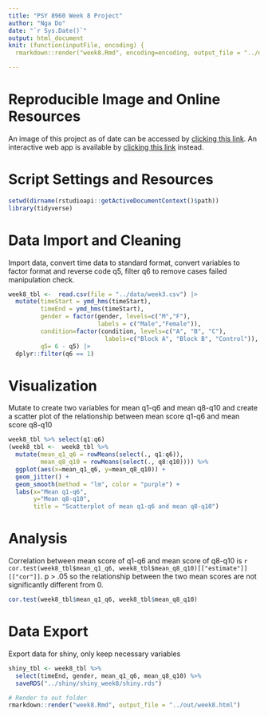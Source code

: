 ```yaml
---
title: "PSY 8960 Week 8 Project"
author: "Nga Do"
date: "`r Sys.Date()`"
output: html_document
knit: (function(inputFile, encoding) {
  rmarkdown::render("week8.Rmd", encoding=encoding, output_file = "../out/week8.html")})

---
```


<style>
h4.date {
  font-style: italic;
}
</style>

# Reproducible Image and Online Resources

An image of this project as of date can be accessed by [clicking this link]().
An interactive web app is available by [clicking this link]() instead.

# Script Settings and Resources
```r
setwd(dirname(rstudioapi::getActiveDocumentContext()$path))
library(tidyverse)
```

# Data Import and Cleaning
Import data, convert time data to standard format, convert variables to factor format and reverse code q5, filter q6 to remove cases failed manipulation check.
```r
week8_tbl <-  read.csv(file = "../data/week3.csv") |>
  mutate(timeStart = ymd_hms(timeStart),
         timeEnd = ymd_hms(timeStart),
         gender = factor(gender, levels=c("M","F"),
                         labels = c("Male","Female")),
         condition=factor(condition, levels=c("A", "B", "C"),
                           labels=c("Block A", "Block B", "Control")),
         q5= 6 - q5) |> 
  dplyr::filter(q6 == 1)
```

# Visualization
Mutate to create two variables for mean q1-q6 and mean q8-q10 and create a scatter plot of the relationship between mean score q1-q6 and mean score q8-q10
```r
week8_tbl %>% select(q1:q6)
(week8_tbl <-  week8_tbl %>% 
  mutate(mean_q1_q6 = rowMeans(select(., q1:q6)),
         mean_q8_q10 = rowMeans(select(., q8:q10)))) %>% 
  ggplot(aes(x=mean_q1_q6, y=mean_q8_q10)) + 
  geom_jitter() + 
  geom_smooth(method = "lm", color = "purple") +
  labs(x="Mean q1-q6",
       y="Mean q8-q10",
       title = "Scatterplot of mean q1-q6 and mean q8-q10")
```

# Analysis
Correlation between mean score of q1-q6 and mean score of q8-q10 is `r cor.test(week8_tbl$mean_q1_q6, week8_tbl$mean_q8_q10)[["estimate"]][["cor"]]`. p > .05 so the relationship between the two mean scores are not significantly different from 0.

```r
cor.test(week8_tbl$mean_q1_q6, week8_tbl$mean_q8_q10)
```

# Data Export
Export data for shiny, only keep necessary variables
```r
shiny_tbl <- week8_tbl %>% 
  select(timeEnd, gender, mean_q1_q6, mean_q8_q10) %>% 
  saveRDS("../shiny/shiny_week8/shiny.rds")
```

```r
# Render to out folder
rmarkdown::render("week8.Rmd", output_file = "../out/week8.html")
```

